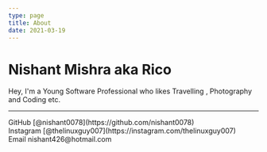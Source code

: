 ```yaml
---
type: page
title: About
date: 2021-03-19
---
```


# Nishant Mishra aka Rico

Hey, I'm a Young Software Professional who likes Travelling , Photography and Coding etc.



---

<div>
  GitHub [@nishant0078](https://github.com/nishant0078)
  <br />
  Instagram [@thelinuxguy007](https://instagram.com/thelinuxguy007)
  <br />
  Email nishant426@hotmail.com
</div>

